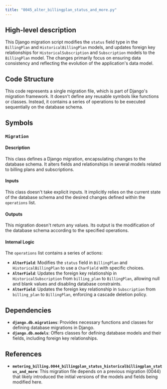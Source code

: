 ```yaml
---
title: "0045_alter_billingplan_status_and_more.py"
---
```


## High-level description
This Django migration script modifies the `status` field type in the `BillingPlan` and `HistoricalBillingPlan` models, and updates foreign key relationships for `HistoricalSubscription` and `Subscription` models to the `BillingPlan` model. The changes primarily focus on ensuring data consistency and reflecting the evolution of the application's data model.

## Code Structure
This code represents a single migration file, which is part of Django's migration framework. It doesn't define any reusable symbols like functions or classes. Instead, it contains a series of operations to be executed sequentially on the database schema.

## Symbols
### `Migration`
#### Description
This class defines a Django migration, encapsulating changes to the database schema. It alters fields and relationships in several models related to billing plans and subscriptions.

#### Inputs
This class doesn't take explicit inputs. It implicitly relies on the current state of the database schema and the desired changes defined within the `operations` list.

#### Outputs
This migration doesn't return any values. Its output is the modification of the database schema according to the specified operations.

#### Internal Logic
The `operations` list contains a series of actions:
- **`AlterField`**: Modifies the `status` field in `BillingPlan` and `HistoricalBillingPlan` to use a `CharField` with specific choices.
- **`AlterField`**: Updates the foreign key relationship in `HistoricalSubscription` from `billing_plan` to `BillingPlan`, allowing null and blank values and disabling database constraints.
- **`AlterField`**: Updates the foreign key relationship in `Subscription` from `billing_plan` to `BillingPlan`, enforcing a cascade deletion policy.

## Dependencies
- **`django.db.migrations`**: Provides necessary functions and classes for defining database migrations in Django.
- **`django.db.models`**: Offers classes for defining database models and their fields, including foreign key relationships.

## References
- **`metering_billing.0044_billingplan_status_historicalbillingplan_status_and_more`**: This migration file depends on a previous migration (0044) that likely introduced the initial versions of the models and fields being modified here.
